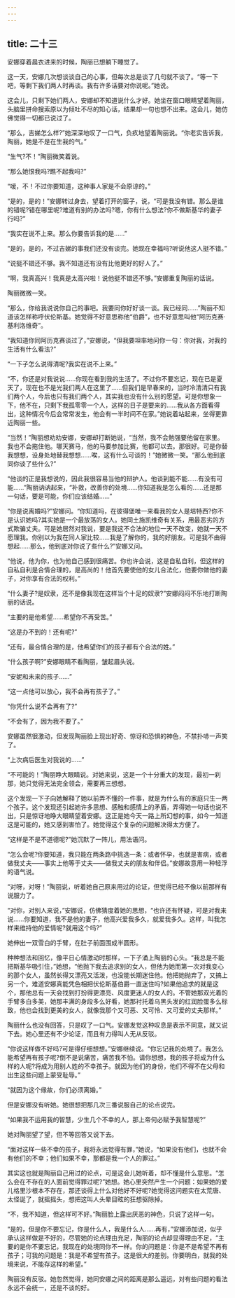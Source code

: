 ```yaml
---
---
---
```

title: 二十三
---




安娜穿着晨衣进来的时候，陶丽已想躺下睡觉了。

这一天，安娜几次想谈谈自己的心事，但每次总是谈了几句就不谈了。“等一下吧，等剩下我们两人时再谈。我有许多话要对你说呢。”她说。

这会儿，只剩下她们两人，安娜却不知道说什么才好。她坐在窗口眼睛望着陶丽，头脑里拼命搜索原以为倾吐不尽的知心话，结果却一句也想不出来。这会儿，她仿佛觉得一切都已说过了。

“那么，吉娣怎么样?”她深深地叹了一口气，负疚地望着陶丽说。“你老实告诉我，陶丽，她是不是在生我的气。”

“生气?不！”陶丽微笑着说。

“那么她恨我吗?瞧不起我吗?”

“嗳，不！不过你要知道，这种事人家是不会原谅的。”

“是的，是的！”安娜转过身去，望着打开的窗子，说，“可是我没有错。那么是谁的错呢?错在哪里呢?难道有别的办法吗?嗯，你有什么想法?你不做斯基华的妻子行吗?”

“我实在说不上来。那么你要告诉我的是……”

“是的，是的，不过吉娣的事我们还没有谈完。她现在幸福吗?听说他这人挺不错。”

“说挺不错还不够。我不知道还有没有比他更好的好人了。”

“啊，我真高兴！我真是太高兴啦！说他挺不错还不够。”安娜重复陶丽的话说。

陶丽微微一笑。

“那么，你给我说说你自己的事吧。我要同你好好谈一谈。我已经同……”陶丽不知道该怎样称呼伏伦斯基。她觉得不好意思称他“伯爵”，也不好意思叫他“阿历克赛·基利洛维奇”。

“我知道你同阿历克赛谈过了，”安娜说，“但我要坦率地问你一句：你对我，对我的生活有什么看法?”

“一下子怎么说得清呢?我实在说不上来。”

“不，你还是对我说说……你现在看到我的生活了。不过你不要忘记，现在已是夏天了，现在也不是光我们两人在这里了……但我们是早春来的，当时冷清清只有我们两个人，今后也只有我们两个人，其实我也没有什么别的愿望。可是你想象一下，他不在，只剩下我孤零零一个人，这样的日子是要来的……我从各方面看得出，这种情况今后会常常发生，他会有一半时间不在家。”她说着站起来，坐得更靠近陶丽一些。

“当然！”陶丽想劝劝安娜，安娜却打断她说，“当然，我不会勉强要他留在家里。我也不会拖住他。哪天赛马，他的马要参加比赛，他都可以去。那很好。可是你替我想想，设身处地替我想想……唉，这有什么可谈的！”她微微一笑。“那么他到底同你谈了些什么?”

“他谈的正是我想说的，因此我很容易当他的辩护人。他谈到能不能……有没有可能……”陶丽讷讷起来，“补救，改善你的处境……你知道我是怎么看的……还是那一句话，要是可能，你们应该结婚……”

“你是说离婚吗?”安娜问。“你知道吗，在彼得堡唯一来看我的女人是培特西?你不是认识她吗?其实她是一个最放荡的女人。她同土施凯维奇有关系，用最恶劣的方式欺骗丈夫。可是她居然对我说，要是我这不合法的地位一天不改变，她就一天不愿理我。你别以为我在同人家比较……我是了解你的，我的好朋友。可是我不由得想起……那么，他到底对你说了些什么?”安娜又问。

“他说，他为你，也为他自己感到很痛苦。你也许会说，这是自私自利，但这样的自私自利是合情合理的，是高尚的！他首先要使他的女儿合法化，他要你做他的妻子，对你享有合法的权利。”

“什么妻子?是奴隶，还不是像我现在这样当个十足的奴隶?”安娜闷闷不乐地打断陶丽的话说。

“主要的是他希望……希望你不再受苦。”

“这是办不到的！还有呢?”

“还有，最合情合理的是，他希望你们的孩子都有个合法的姓。”

“什么孩子啊?”安娜眼睛不看陶丽，皱起眉头说。

“安妮和未来的孩子……”

“这一点他可以放心，我不会再有孩子了。”

“你凭什么说不会再有了?”

“不会有了，因为我不要了。”

安娜虽然很激动，但发现陶丽脸上现出好奇、惊讶和恐惧的神色，不禁扑哧一声笑了。

“上次病后医生对我说的……”

“不可能的！”陶丽睁大眼睛说。对她来说，这是一个十分重大的发现，最初一刹那，她只觉得无法完全领会，需要再三想想。

这个发现一下子向她解释了她以前弄不懂的一件事，就是为什么有的家庭只生一两个孩子。这个发现还引起她许多思想、感触和感情上的矛盾，弄得她一句话也说不出，只是惊讶地睁大眼睛望着安娜。这正是她今天一路上所幻想的事，如今一知道这是可能的，她又感到害怕了。她觉得这个复杂的问题解决得太方便了。

“这样是不是不道德呢?”她沉默了一阵儿，用法语问。

“怎么会呢?你要知道，我只能在两条路中挑选一条：或者怀孕，也就是害病，或者做我丈夫——事实上他等于丈夫——做我丈夫的朋友和伴侣。”安娜故意用一种轻浮的语气说。

“对呀，对呀！”陶丽说，听着她自己原来用过的论证，但觉得已经不像以前那样有说服力了。

“对你，对别人来说，”安娜说，仿佛猜度着她的思想，“也许还有怀疑，可是对我来说……你要知道，我不是他的妻子，他高兴爱我多久，就爱我多久。这样，叫我怎样来维持他的爱情呢?就用这个吗?”

她伸出一双雪白的手臂，在肚子前面围成半圆形。

种种想法和回忆，像平日心情激动时那样，一下子涌上陶丽的心头。“我总是不能把斯基华吸引住，”她想，“他抛下我去追求别的女人，但他为她而第一次对我变心的那个女人，虽然长得又漂亮又活泼，也没能长期迷住他。他把她抛弃了，又搞上另一个。难道安娜真能凭色相把伏伦斯基伯爵一直迷住吗?如果他追求的就是这个，那他总有一天会找到打扮得更漂亮、风度更迷人的女人的。不管她那双光着的手臂多白多美，她那丰满的身段多么好看，她那衬托着乌黑头发的红润脸蛋多么标致，他也会找到更美的女人，就像我那个又可恶、又可怜、又可爱的丈夫那样。”

陶丽什么也没有回答，只是叹了一口气。安娜发觉这种叹息是表示不同意，就又说下去。她心里还有不少论证，而且有力得叫人无从反驳。

“你说这样做不好吗?可是得仔细想想。”安娜继续说。“你忘记我的处境了。我怎么能希望再有孩子呢?倒不是说痛苦，痛苦我不怕。请你想想，我的孩子将成为什么样的人呢?将成为用别人姓的不幸孩子。就因为他们的身份，他们不得不在父母和出生这些问题上蒙受耻辱。”

“就因为这个缘故，你们必须离婚。”

但是安娜没有听她。她很想把那几次三番说服自己的论点说完。

“如果我不运用我的智慧，少生几个不幸的人，那上帝何必赋予我智慧呢?”

她对陶丽望了望，但不等回答又说下去。

“面对这样一些不幸的孩子，我将永远觉得有罪，”她说，“如果没有他们，也就不会有他们的不幸；他们如果不幸，那都是我一个人的罪过。”

其实这也就是陶丽自己用过的论点，可是这会儿她听着，却不懂是什么意思。“怎么会在不存在的人面前觉得罪过呢?”她想。她心里突然产生一个问题：如果她的爱儿格里沙根本不存在，那还谈得上什么对他好不好呢?她觉得这问题实在太荒唐、太怪诞了，就摇摇头，想把这叫人头晕目眩的狂想驱除掉。

“不，我不知道，但这样可不好。”陶丽脸上露出厌恶的神色，只说了这样一句。

“是的，但是你不要忘记，你是什么人，我是什么人……再有，”安娜添加说，似乎承认这样做是不好的，尽管她的论点理由充足，陶丽的论点却显得理由不足，“主要的是你不要忘记，我现在的处境同你不一样。你的问题是：你是不是希望不再有孩子；可我的问题是：我是不希望有孩子。这是很大的差别。你要明白，就我的处境来说，不能存这样的希望。”

陶丽没有反驳。她忽然觉得，她同安娜之间的距离是那么遥远，对有些问题的看法永远不会统一，还是不谈的好。